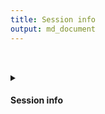 ```yaml
---
title: Session info
output: md_document
---
```


<div style="padding: 2rem 0rem 2rem 0rem;">
<details>
<summary>
  <h4>
    <i class="fa fa-chevron-right" aria-hidden="true"></i>Session info
    <i class="fa fa-cogs" aria-hidden="true"></i>
  </h4>
</summary>

```r
sessionInfo()
```
</details>
</div>
